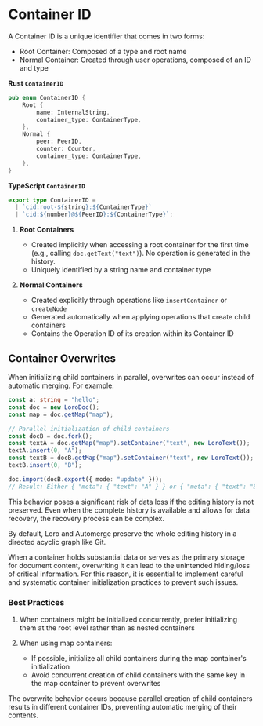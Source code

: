 # Container ID

A Container ID is a unique identifier that comes in two forms:

- Root Container: Composed of a type and root name
- Normal Container: Created through user operations, composed of an ID and type

**Rust `ContainerID`**

```rust
pub enum ContainerID {
    Root {
        name: InternalString,
        container_type: ContainerType,
    },
    Normal {
        peer: PeerID,
        counter: Counter,
        container_type: ContainerType,
    },
}
```

**TypeScript `ContainerID`**

```typescript
export type ContainerID =
  | `cid:root-${string}:${ContainerType}`
  | `cid:${number}@${PeerID}:${ContainerType}`;
```

1. **Root Containers**
   - Created implicitly when accessing a root container for the first time
     (e.g., calling `doc.getText("text")`). No operation is generated in the
     history.
   - Uniquely identified by a string name and container type

2. **Normal Containers**
   - Created explicitly through operations like `insertContainer` or
     `createNode`
   - Generated automatically when applying operations that create child
     containers
   - Contains the Operation ID of its creation within its Container ID

## Container Overwrites

When initializing child containers in parallel, overwrites can occur instead of
automatic merging. For example:

```typescript
const a: string = "hello";
const doc = new LoroDoc();
const map = doc.getMap("map");

// Parallel initialization of child containers
const docB = doc.fork();
const textA = doc.getMap("map").setContainer("text", new LoroText());
textA.insert(0, "A");
const textB = docB.getMap("map").setContainer("text", new LoroText());
textB.insert(0, "B");

doc.import(docB.export({ mode: "update" }));
// Result: Either { "meta": { "text": "A" } } or { "meta": { "text": "B" } }
```

This behavior poses a significant risk of data loss if the editing history is
not preserved. Even when the complete history is available and allows for data
recovery, the recovery process can be complex.

<aside>
By default, Loro and Automerge preserve the whole editing history in a directed
acyclic graph like Git.
</aside>

When a container holds substantial data or serves as the primary storage for
document content, overwriting it can lead to the unintended hiding/loss of
critical information. For this reason, it is essential to implement careful and
systematic container initialization practices to prevent such issues.

### Best Practices

1. When containers might be initialized concurrently, prefer initializing them
   at the root level rather than as nested containers

2. When using map containers:
   - If possible, initialize all child containers during the map container's
     initialization
   - Avoid concurrent creation of child containers with the same key in the map
     container to prevent overwrites

The overwrite behavior occurs because parallel creation of child containers
results in different container IDs, preventing automatic merging of their
contents.

